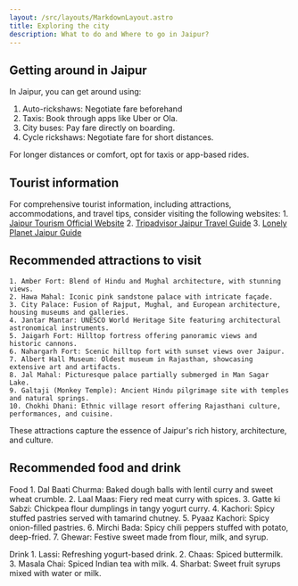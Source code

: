 ```yaml
---
layout: /src/layouts/MarkdownLayout.astro
title: Exploring the city
description: What to do and Where to go in Jaipur?
---
```

## Getting around in Jaipur
In Jaipur, you can get around using:

1. Auto-rickshaws: Negotiate fare beforehand 
2. Taxis: Book through apps like Uber or Ola.
3. City buses: Pay fare directly on boarding.
4. Cycle rickshaws: Negotiate fare for short distances.

For longer distances or comfort, opt for taxis or app-based rides.

## Tourist information
For comprehensive tourist information, including attractions, accommodations, and travel tips, consider visiting the following websites:
    1. [Jaipur Tourism Official Website](https://www.jaipur.rajasthan.gov.in/content/raj/jaipur/en.html)
    2. [Tripadvisor Jaipur Travel Guide](https://www.tripadvisor.com/Tourism-g304555-Jaipur_Jaipur_District_Rajasthan-Vacations.html)
    3. [Lonely Planet Jaipur Guide](https://www.lonelyplanet.com/india/jaipur)

## Recommended attractions to visit
    1. Amber Fort: Blend of Hindu and Mughal architecture, with stunning views.
    2. Hawa Mahal: Iconic pink sandstone palace with intricate façade.
    3. City Palace: Fusion of Rajput, Mughal, and European architecture, housing museums and galleries.
    4. Jantar Mantar: UNESCO World Heritage Site featuring architectural astronomical instruments.
    5. Jaigarh Fort: Hilltop fortress offering panoramic views and historic cannons.
    6. Nahargarh Fort: Scenic hilltop fort with sunset views over Jaipur.
    7. Albert Hall Museum: Oldest museum in Rajasthan, showcasing extensive art and artifacts.
    8. Jal Mahal: Picturesque palace partially submerged in Man Sagar Lake.
    9. Galtaji (Monkey Temple): Ancient Hindu pilgrimage site with temples and natural springs.
    10. Chokhi Dhani: Ethnic village resort offering Rajasthani culture, performances, and cuisine.

These attractions capture the essence of Jaipur's rich history, architecture, and culture.

## Recommended food and drink
Food
    1. Dal Baati Churma: Baked dough balls with lentil curry and sweet wheat crumble.
    2. Laal Maas: Fiery red meat curry with spices.
    3. Gatte ki Sabzi: Chickpea flour dumplings in tangy yogurt curry.
    4. Kachori: Spicy stuffed pastries served with tamarind chutney.
    5. Pyaaz Kachori: Spicy onion-filled pastries.
    6. Mirchi Bada: Spicy chili peppers stuffed with potato, deep-fried.
    7. Ghewar: Festive sweet made from flour, milk, and syrup.

Drink
    1. Lassi: Refreshing yogurt-based drink.
    2. Chaas: Spiced buttermilk.
    3. Masala Chai: Spiced Indian tea with milk.
    4. Sharbat: Sweet fruit syrups mixed with water or milk.